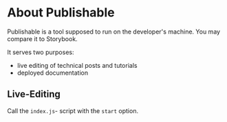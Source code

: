 # About Publishable

Publishable is a tool supposed to run on the developer's machine. You may
compare it to Storybook.

It serves two purposes:

- live editing of technical posts and tutorials
- deployed documentation

## Live-Editing

Call the `index.js`- script with the `start` option.